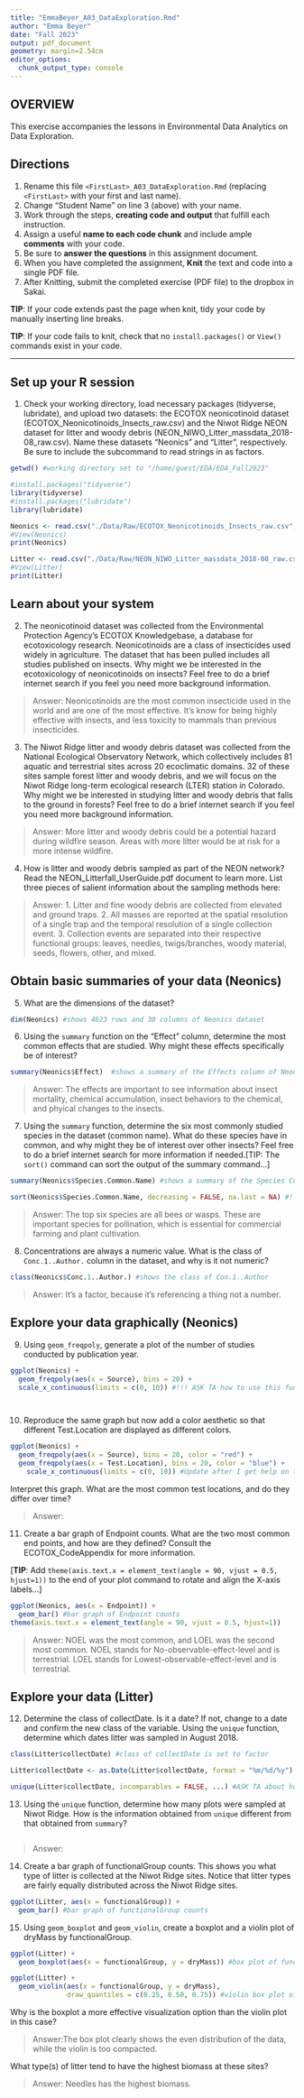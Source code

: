 ```yaml
---
title: "EmmaBeyer_A03_DataExploration.Rmd"
author: "Emma Beyer"
date: "Fall 2023"
output: pdf_document
geometry: margin=2.54cm
editor_options: 
  chunk_output_type: console
---
```


## OVERVIEW

This exercise accompanies the lessons in Environmental Data Analytics on Data Exploration.

## Directions

1.  Rename this file `<FirstLast>_A03_DataExploration.Rmd` (replacing `<FirstLast>` with your first and last name).
2.  Change "Student Name" on line 3 (above) with your name.
3.  Work through the steps, **creating code and output** that fulfill each instruction.
4.  Assign a useful **name to each code chunk** and include ample **comments** with your code.
5.  Be sure to **answer the questions** in this assignment document.
6.  When you have completed the assignment, **Knit** the text and code into a single PDF file.
7.  After Knitting, submit the completed exercise (PDF file) to the dropbox in Sakai.

**TIP**: If your code extends past the page when knit, tidy your code by manually inserting line breaks.

**TIP**: If your code fails to knit, check that no `install.packages()` or `View()` commands exist in your code.

------------------------------------------------------------------------

## Set up your R session

1.  Check your working directory, load necessary packages (tidyverse, lubridate), and upload two datasets: the ECOTOX neonicotinoid dataset (ECOTOX_Neonicotinoids_Insects_raw.csv) and the Niwot Ridge NEON dataset for litter and woody debris (NEON_NIWO_Litter_massdata_2018-08_raw.csv). Name these datasets "Neonics" and "Litter", respectively. Be sure to include the subcommand to read strings in as factors.

```r
getwd() #working directory set to "/home/guest/EDA/EDA_Fall2023"

#install.packages("tidyverse")
library(tidyverse)
#install.packages("lubridate")
library(lubridate)

Neonics <- read.csv("./Data/Raw/ECOTOX_Neonicotinoids_Insects_raw.csv",stringsAsFactors = T) #uploaded ECOTOX neonicotinoid dataset
#View(Neonics)
print(Neonics)

Litter <- read.csv("./Data/Raw/NEON_NIWO_Litter_massdata_2018-08_raw.csv",stringsAsFactors = T) #uploaded Niwot Ridge NEON dataset
#View(Litter)
print(Litter)

```

## Learn about your system

2.  The neonicotinoid dataset was collected from the Environmental Protection Agency's ECOTOX Knowledgebase, a database for ecotoxicology research. Neonicotinoids are a class of insecticides used widely in agriculture. The dataset that has been pulled includes all studies published on insects. Why might we be interested in the ecotoxicology of neonicotinoids on insects? Feel free to do a brief internet search if you feel you need more background information.

> Answer: Neonicotinoids are the most common insecticide used in the world and are one of the most effective. It's know for being highly effective with insects, and less toxicity to mammals than previous insecticides.

3.  The Niwot Ridge litter and woody debris dataset was collected from the National Ecological Observatory Network, which collectively includes 81 aquatic and terrestrial sites across 20 ecoclimatic domains. 32 of these sites sample forest litter and woody debris, and we will focus on the Niwot Ridge long-term ecological research (LTER) station in Colorado. Why might we be interested in studying litter and woody debris that falls to the ground in forests? Feel free to do a brief internet search if you feel you need more background information.

> Answer: More litter and woody debris could be a potential hazard during wildfire season. Areas with more litter would be at risk for a more intense wildfire.

4.  How is litter and woody debris sampled as part of the NEON network? Read the NEON_Litterfall_UserGuide.pdf document to learn more. List three pieces of salient information about the sampling methods here:

> Answer: 1. Litter and fine woody debris are collected from elevated and ground traps. 2. All masses are reported at the spatial resolution of a single trap and the temporal resolution of a single collection event. 3. Collection events are separated into their respective functional groups: leaves, needles, twigs/branches, woody material, seeds, flowers, other, and mixed.

## Obtain basic summaries of your data (Neonics)

5.  What are the dimensions of the dataset?

```r
dim(Neonics) #shows 4623 rows and 30 columns of Neonics dataset

```

6.  Using the `summary` function on the "Effect" column, determine the most common effects that are studied. Why might these effects specifically be of interest?

```r
summary(Neonics$Effect)  #shows a summary of the Effects column of Neonics

```

> Answer: The effects are important to see information about insect mortality, chemical accumulation, insect behaviors to the chemical, and phyical changes to the insects.

7.  Using the `summary` function, determine the six most commonly studied species in the dataset (common name). What do these species have in common, and why might they be of interest over other insects? Feel free to do a brief internet search for more information if needed.[TIP: The `sort()` command can sort the output of the summary command...]

```r
summary(Neonics$Species.Common.Name) #shows a summary of the Species Common Name column of Neonics

sort(Neonics$Species.Common.Name, decreasing = FALSE, na.last = NA) #!!! ASK TA how to use this function

```

> Answer: The top six species are all bees or wasps. These are important species for pollination, which is essential for commercial farming and plant cultivation.

8.  Concentrations are always a numeric value. What is the class of `Conc.1..Author.` column in the dataset, and why is it not numeric?

```r
class(Neonics$Conc.1..Author.) #shows the class of Con.1..Author

```

> Answer: It's a factor, because it's referencing a thing not a number.

## Explore your data graphically (Neonics)

9.  Using `geom_freqpoly`, generate a plot of the number of studies conducted by publication year.

```r
ggplot(Neonics) +
  geom_freqpoly(aes(x = Source), bins = 20) +
  scale_x_continuous(limits = c(0, 10)) #!!! ASK TA how to use this function




```

10. Reproduce the same graph but now add a color aesthetic so that different Test.Location are displayed as different colors.

```r
ggplot(Neonics) +
  geom_freqpoly(aes(x = Source), bins = 20, color = "red") +
  geom_freqpoly(aes(x = Test.Location), bins = 20, color = "blue") +
    scale_x_continuous(limits = c(0, 10)) #Update after I get help on the previous Q

```

Interpret this graph. What are the most common test locations, and do they differ over time?

> Answer:

11. Create a bar graph of Endpoint counts. What are the two most common end points, and how are they defined? Consult the ECOTOX_CodeAppendix for more information.

[**TIP**: Add `theme(axis.text.x = element_text(angle = 90, vjust = 0.5, hjust=1))` to the end of your plot command to rotate and align the X-axis labels...]

```r
ggplot(Neonics, aes(x = Endpoint)) +
  geom_bar() #bar graph of Endpoint counts
theme(axis.text.x = element_text(angle = 90, vjust = 0.5, hjust=1))

```

> Answer: NOEL was the most common, and LOEL was the second most common. NOEL stands for No-observable-effect-level and is terrestrial. LOEL stands for Lowest-observable-effect-level and is terrestrial.

## Explore your data (Litter)

12. Determine the class of collectDate. Is it a date? If not, change to a date and confirm the new class of the variable. Using the `unique` function, determine which dates litter was sampled in August 2018.

```r
class(Litter$collectDate) #class of collectDate is set to factor

Litter$collectDate <- as.Date(Litter$collectDate, format = "%m/%d/%y")  #changing the date format to date

unique(Litter$collectDate, incomparables = FALSE, ...) #ASK TA about how to use this

```

13. Using the `unique` function, determine how many plots were sampled at Niwot Ridge. How is the information obtained from `unique` different from that obtained from `summary`?

```r

```

> Answer:

14. Create a bar graph of functionalGroup counts. This shows you what type of litter is collected at the Niwot Ridge sites. Notice that litter types are fairly equally distributed across the Niwot Ridge sites.

```r
ggplot(Litter, aes(x = functionalGroup)) +
  geom_bar() #bar graph of functionalGroup counts

```

15. Using `geom_boxplot` and `geom_violin`, create a boxplot and a violin plot of dryMass by functionalGroup.

```r
ggplot(Litter) +
  geom_boxplot(aes(x = functionalGroup, y = dryMass)) #box plot of functionalGroup (x) and dryMass (y)

ggplot(Litter) +
  geom_violin(aes(x = functionalGroup, y = dryMass), 
              draw_quantiles = c(0.25, 0.50, 0.75)) #violin box plot of functionalGroup (x) and dryMass (y)


```

Why is the boxplot a more effective visualization option than the violin plot in this case?

> Answer:The box plot clearly shows the even distribution of the data, while the violin is too compacted.

What type(s) of litter tend to have the highest biomass at these sites?

> Answer: Needles has the highest biomass.
